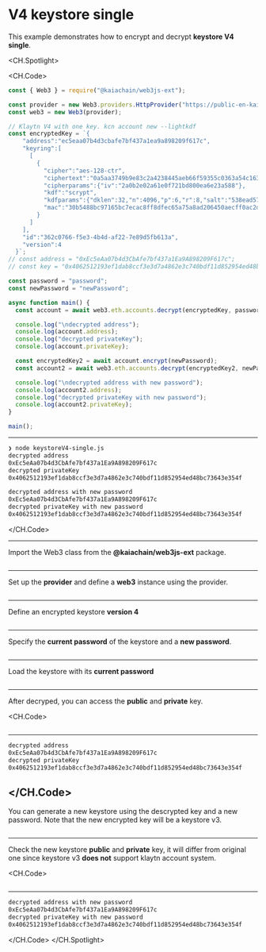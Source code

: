 # V4 keystore single

This example demonstrates how to encrypt and decrypt **keystore V4 single**.

<CH.Spotlight>

<CH.Code>

```js keystoreV4-single.js
const { Web3 } = require("@kaiachain/web3js-ext");

const provider = new Web3.providers.HttpProvider("https://public-en-kairos.node.kaia.io");
const web3 = new Web3(provider);

// Klaytn V4 with one key. kcn account new --lightkdf
const encryptedKey = `{
    "address":"ec5eaa07b4d3cbafe7bf437a1ea9a898209f617c",
    "keyring":[
      [
        {
          "cipher":"aes-128-ctr",
          "ciphertext":"0a5aa3749b9e83c2a4238445aeb66f59355c0363a54c163e34e454f76e061e47",
          "cipherparams":{"iv":"2a0b2e02a61e0f721bd800ea6e23a588"},
          "kdf":"scrypt",
          "kdfparams":{"dklen":32,"n":4096,"p":6,"r":8,"salt":"538ead57745bcd946b05fe294de08256628d9a0a393fd29ced933ba5fc045b07"},
          "mac":"30b5488bc97165bc7ecac8ff8dfec65a75a8ad206450aecff0ac2dfea6f79b08"
        }
      ]
    ],
    "id":"362c0766-f5e3-4b4d-af22-7e89d5fb613a",
    "version":4
  }`;
// const address = "0xEc5eAa07b4d3CbAfe7bf437a1Ea9A898209F617c";
// const key = "0x4062512193ef1dab8ccf3e3d7a4862e3c740bdf11d852954ed48bc73643e354f";

const password = "password";
const newPassword = "newPassword";

async function main() {
  const account = await web3.eth.accounts.decrypt(encryptedKey, password);

  console.log("\ndecrypted address");
  console.log(account.address);
  console.log("decrypted privateKey");
  console.log(account.privateKey);

  const encryptedKey2 = await account.encrypt(newPassword);
  const account2 = await web3.eth.accounts.decrypt(encryptedKey2, newPassword);

  console.log("\ndecrypted address with new password");
  console.log(account2.address);
  console.log("decrypted privateKey with new password");
  console.log(account2.privateKey);
}

main();
```
---

```zsh output
❯ node keystoreV4-single.js
decrypted address
0xEc5eAa07b4d3CbAfe7bf437a1Ea9A898209F617c
decrypted privateKey
0x4062512193ef1dab8ccf3e3d7a4862e3c740bdf11d852954ed48bc73643e354f

decrypted address with new password
0xEc5eAa07b4d3CbAfe7bf437a1Ea9A898209F617c
decrypted privateKey with new password
0x4062512193ef1dab8ccf3e3d7a4862e3c740bdf11d852954ed48bc73643e354f
```

</CH.Code>

---

Import the Web3 class from the **@kaiachain/web3js-ext** package.

```js keystoreV4-single.js focus=1

```
---

Set up the **provider** and define a **web3** instance using the provider.

```js keystoreV4-single.js focus=3:4

```
---
Define an encrypted keystore **version 4**

```js keystoreV4-single.js focus=7:23

```
---
Specify the **current password** of the keystore and a **new password**.

```js keystoreV4-single.js focus=27:28

```
---
Load the keystore with its **current password**

```js keystoreV4-single.js focus=31

```
---
After decryped, you can access the **public** and **private** key.

<CH.Code>
```js keystoreV4-single.js focus=33:36

```
---

```zsh output
decrypted address
0xEc5eAa07b4d3CbAfe7bf437a1Ea9A898209F617c
decrypted privateKey
0x4062512193ef1dab8ccf3e3d7a4862e3c740bdf11d852954ed48bc73643e354f
````

</CH.Code>
---
You can generate a new keystore using the descrypted key and a new password.  Note that the new encrypted key will be a keystore v3. 

```js keystoreV4-single.js focus=38

```
---
Check the new keystore **public** and **private** key, it will differ from original one since keystore v3 **does not** support klaytn account system.

<CH.Code>
```js keystoreV4-single.js focus=39:44

```
---

```zsh output
decrypted address with new password
0xEc5eAa07b4d3CbAfe7bf437a1Ea9A898209F617c
decrypted privateKey with new password
0x4062512193ef1dab8ccf3e3d7a4862e3c740bdf11d852954ed48bc73643e354f
````

</CH.Code>
</CH.Spotlight>
